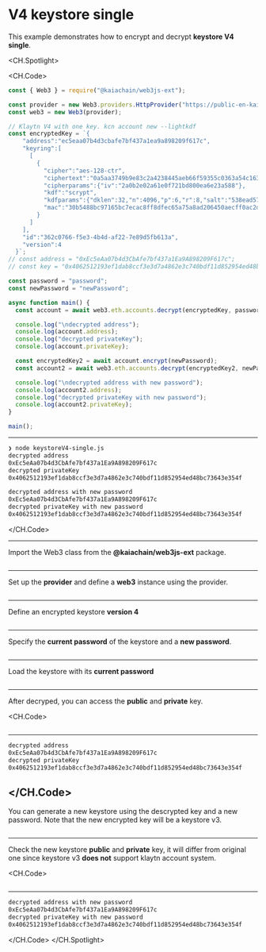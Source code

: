 # V4 keystore single

This example demonstrates how to encrypt and decrypt **keystore V4 single**.

<CH.Spotlight>

<CH.Code>

```js keystoreV4-single.js
const { Web3 } = require("@kaiachain/web3js-ext");

const provider = new Web3.providers.HttpProvider("https://public-en-kairos.node.kaia.io");
const web3 = new Web3(provider);

// Klaytn V4 with one key. kcn account new --lightkdf
const encryptedKey = `{
    "address":"ec5eaa07b4d3cbafe7bf437a1ea9a898209f617c",
    "keyring":[
      [
        {
          "cipher":"aes-128-ctr",
          "ciphertext":"0a5aa3749b9e83c2a4238445aeb66f59355c0363a54c163e34e454f76e061e47",
          "cipherparams":{"iv":"2a0b2e02a61e0f721bd800ea6e23a588"},
          "kdf":"scrypt",
          "kdfparams":{"dklen":32,"n":4096,"p":6,"r":8,"salt":"538ead57745bcd946b05fe294de08256628d9a0a393fd29ced933ba5fc045b07"},
          "mac":"30b5488bc97165bc7ecac8ff8dfec65a75a8ad206450aecff0ac2dfea6f79b08"
        }
      ]
    ],
    "id":"362c0766-f5e3-4b4d-af22-7e89d5fb613a",
    "version":4
  }`;
// const address = "0xEc5eAa07b4d3CbAfe7bf437a1Ea9A898209F617c";
// const key = "0x4062512193ef1dab8ccf3e3d7a4862e3c740bdf11d852954ed48bc73643e354f";

const password = "password";
const newPassword = "newPassword";

async function main() {
  const account = await web3.eth.accounts.decrypt(encryptedKey, password);

  console.log("\ndecrypted address");
  console.log(account.address);
  console.log("decrypted privateKey");
  console.log(account.privateKey);

  const encryptedKey2 = await account.encrypt(newPassword);
  const account2 = await web3.eth.accounts.decrypt(encryptedKey2, newPassword);

  console.log("\ndecrypted address with new password");
  console.log(account2.address);
  console.log("decrypted privateKey with new password");
  console.log(account2.privateKey);
}

main();
```
---

```zsh output
❯ node keystoreV4-single.js
decrypted address
0xEc5eAa07b4d3CbAfe7bf437a1Ea9A898209F617c
decrypted privateKey
0x4062512193ef1dab8ccf3e3d7a4862e3c740bdf11d852954ed48bc73643e354f

decrypted address with new password
0xEc5eAa07b4d3CbAfe7bf437a1Ea9A898209F617c
decrypted privateKey with new password
0x4062512193ef1dab8ccf3e3d7a4862e3c740bdf11d852954ed48bc73643e354f
```

</CH.Code>

---

Import the Web3 class from the **@kaiachain/web3js-ext** package.

```js keystoreV4-single.js focus=1

```
---

Set up the **provider** and define a **web3** instance using the provider.

```js keystoreV4-single.js focus=3:4

```
---
Define an encrypted keystore **version 4**

```js keystoreV4-single.js focus=7:23

```
---
Specify the **current password** of the keystore and a **new password**.

```js keystoreV4-single.js focus=27:28

```
---
Load the keystore with its **current password**

```js keystoreV4-single.js focus=31

```
---
After decryped, you can access the **public** and **private** key.

<CH.Code>
```js keystoreV4-single.js focus=33:36

```
---

```zsh output
decrypted address
0xEc5eAa07b4d3CbAfe7bf437a1Ea9A898209F617c
decrypted privateKey
0x4062512193ef1dab8ccf3e3d7a4862e3c740bdf11d852954ed48bc73643e354f
````

</CH.Code>
---
You can generate a new keystore using the descrypted key and a new password.  Note that the new encrypted key will be a keystore v3. 

```js keystoreV4-single.js focus=38

```
---
Check the new keystore **public** and **private** key, it will differ from original one since keystore v3 **does not** support klaytn account system.

<CH.Code>
```js keystoreV4-single.js focus=39:44

```
---

```zsh output
decrypted address with new password
0xEc5eAa07b4d3CbAfe7bf437a1Ea9A898209F617c
decrypted privateKey with new password
0x4062512193ef1dab8ccf3e3d7a4862e3c740bdf11d852954ed48bc73643e354f
````

</CH.Code>
</CH.Spotlight>
